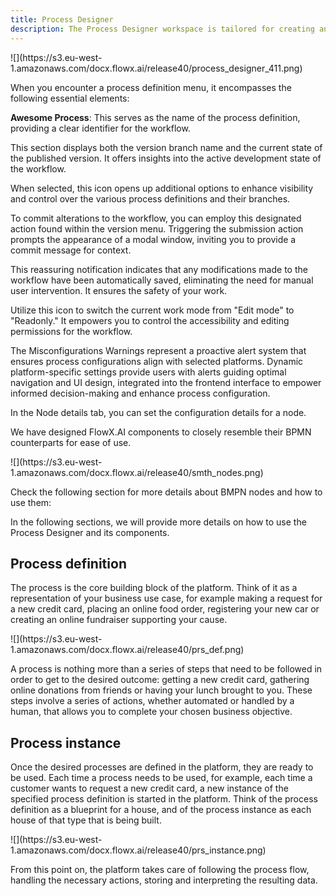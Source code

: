 ```yaml
---
title: Process Designer
description: The Process Designer workspace is tailored for creating and editing business processes, featuring a menu with all the essential elements needed to design a process.
---
```


<Frame>
![](https://s3.eu-west-1.amazonaws.com/docx.flowx.ai/release40/process_designer_411.png)
</Frame>

When you encounter a process definition menu, it encompasses the following essential elements:

<AccordionGroup>
  <Accordion title="1. Process definition name">
    <p><strong>Awesome Process</strong>: This serves as the name of the process definition, providing a clear identifier for the workflow.</p>
  </Accordion>
  <Accordion title="2. Version - main (Work In Progress)">
    <p>This section displays both the version branch name and the current state of the published version. It offers insights into the active development state of the workflow.</p>
  </Accordion>
  <Accordion title="3. Branching Icon">
    <p>When selected, this icon opens up additional options to enhance visibility and control over the various process definitions and their branches.</p>
  </Accordion>
  <Accordion title="4. Submit Changes">
    <p>To commit alterations to the workflow, you can employ this designated action found within the version menu. Triggering the submission action prompts the appearance of a modal window, inviting you to provide a commit message for context.</p>
  </Accordion>
  <Accordion title="5. Autosaved">
    <p>This reassuring notification indicates that any modifications made to the workflow have been automatically saved, eliminating the need for manual user intervention. It ensures the safety of your work.</p>
  </Accordion>
  <Accordion title="6. Lock Icon">
    <p>Utilize this icon to switch the current work mode from "Edit mode" to "Readonly." It empowers you to control the accessibility and editing permissions for the workflow.</p>
  </Accordion>
  <Accordion title="7. Warnings">
    <p>The Misconfigurations Warnings represent a proactive alert system that ensures process configurations align with selected platforms. Dynamic platform-specific settings provide users with alerts guiding optimal navigation and UI design, integrated into the frontend interface to empower informed decision-making and enhance process configuration.</p>
  </Accordion>
  <Accordion title="8. Node details">
    <p>In the Node details tab, you can set the configuration details for a node.</p>
  </Accordion>
</AccordionGroup>

We have designed FlowX.AI components to closely resemble their BPMN counterparts for ease of use. 

<Frame>
![](https://s3.eu-west-1.amazonaws.com/docx.flowx.ai/release40/smth_nodes.png)
</Frame>

Check the following section for more details about BMPN nodes and how to use them:

<Card title="BPMN nodes" href="../node/node" icon ="link">
</Card>

In the following sections, we will provide more details on how to use the Process Designer and its components.


## Process definition

The process is the core building block of the platform. Think of it as a representation of your business use case, for example making a request for a new credit card, placing an online food order, registering your new car or creating an online fundraiser supporting your cause.

<Frame>
![](https://s3.eu-west-1.amazonaws.com/docx.flowx.ai/release40/prs_def.png)
</Frame>

A process is nothing more than a series of steps that need to be followed in order to get to the desired outcome: getting a new credit card, gathering online donations from friends or having your lunch brought to you. These steps involve a series of actions, whether automated or handled by a human, that allows you to complete your chosen business objective.

<Card title="Process definition" href="./process-definition" icon ="link">
</Card>

## Process instance

Once the desired processes are defined in the platform, they are ready to be used. Each time a process needs to be used, for example, each time a customer wants to request a new credit card, a new instance of the specified process definition is started in the platform. Think of the process definition as a blueprint for a house, and of the process instance as each house of that type that is being built.

<Frame>
![](https://s3.eu-west-1.amazonaws.com/docx.flowx.ai/release40/prs_instance.png)
</Frame>

From this point on, the platform takes care of following the process flow, handling the necessary actions, storing and interpreting the resulting data.

<CardGroup>

<Card title= "Process Instance" href="./process-instance" icon ="link">
</Card>
<Card title="Exceptions" href="/4.0/docs/building-blocks/process/process-instance#exceptions" icon ="link">
</Card>

</CardGroup>



